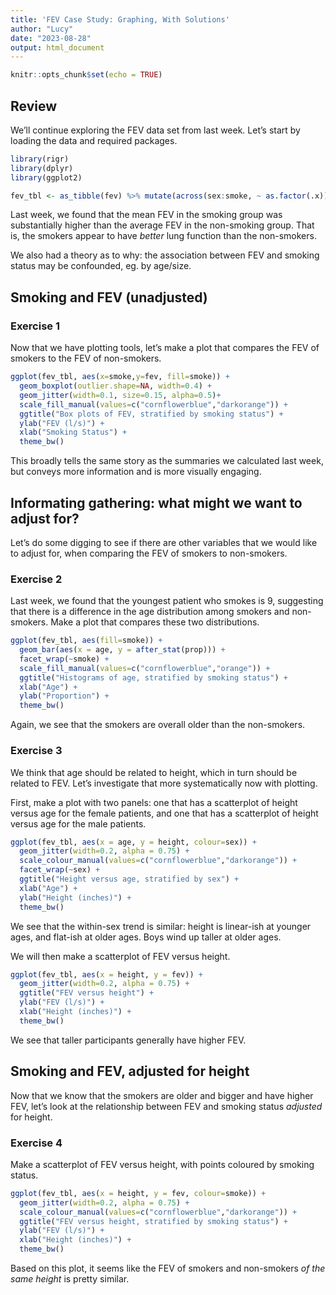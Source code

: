```yaml
---
title: 'FEV Case Study: Graphing, With Solutions'
author: "Lucy"
date: "2023-08-28"
output: html_document
---
```


```r
knitr::opts_chunk$set(echo = TRUE)
```

## Review 

We'll continue exploring the FEV data set from last week. Let's start by loading the data and required packages.

```r
library(rigr) 
library(dplyr)
library(ggplot2)

fev_tbl <- as_tibble(fev) %>% mutate(across(sex:smoke, ~ as.factor(.x)))
```

Last week, we found that the mean FEV in the smoking group was substantially higher than the average FEV in the non-smoking group. That is, the smokers appear to have *better* lung function than the non-smokers. 

We also had a theory as to why: the association between FEV and smoking status may be confounded, eg. by age/size.

## Smoking and FEV (unadjusted)

### Exercise 1 

Now that we have plotting tools, let's make a plot that compares the FEV of smokers to the FEV of non-smokers. 

```r
ggplot(fev_tbl, aes(x=smoke,y=fev, fill=smoke)) +
  geom_boxplot(outlier.shape=NA, width=0.4) + 
  geom_jitter(width=0.1, size=0.15, alpha=0.5)+
  scale_fill_manual(values=c("cornflowerblue","darkorange")) + 
  ggtitle("Box plots of FEV, stratified by smoking status") +
  ylab("FEV (l/s)") +
  xlab("Smoking Status") + 
  theme_bw()
```

This broadly tells the same story as the summaries we calculated last week, but conveys more information and is more visually engaging. 

## Informating gathering: what might we want to adjust for? 

Let's do some digging to see if there are other variables that we would like to adjust for, when comparing the FEV of smokers to non-smokers.

### Exercise 2

Last week, we found that the youngest patient who smokes is 9, suggesting that there is a difference in the age distribution among smokers and non-smokers. Make a plot that compares these two distributions.

```r
ggplot(fev_tbl, aes(fill=smoke)) + 
  geom_bar(aes(x = age, y = after_stat(prop))) + 
  facet_wrap(~smoke) +
  scale_fill_manual(values=c("cornflowerblue","orange")) + 
  ggtitle("Histograms of age, stratified by smoking status") +
  xlab("Age") + 
  ylab("Proportion") + 
  theme_bw()
```

Again, we see that the smokers are overall older than the non-smokers. 

### Exercise 3

We think that age should be related to height, which in turn should be related to FEV. Let's investigate that more systematically now with plotting. 

First, make a plot with two panels: one that has a scatterplot of height versus age for the female patients, and one that has a scatterplot of height versus age for the male patients. 

```r
ggplot(fev_tbl, aes(x = age, y = height, colour=sex)) + 
  geom_jitter(width=0.2, alpha = 0.75) + 
  scale_colour_manual(values=c("cornflowerblue","darkorange")) + 
  facet_wrap(~sex) + 
  ggtitle("Height versus age, stratified by sex") +
  xlab("Age") + 
  ylab("Height (inches)") + 
  theme_bw()
```

We see that the within-sex trend is similar: height is linear-ish at younger ages, and flat-ish at older ages. Boys wind up taller at older ages. 

We will then make a scatterplot of FEV versus height.

```r
ggplot(fev_tbl, aes(x = height, y = fev)) + 
  geom_jitter(width=0.2, alpha = 0.75) + 
  ggtitle("FEV versus height") +
  ylab("FEV (l/s)") +
  xlab("Height (inches)") + 
  theme_bw()
```

We see that taller participants generally have higher FEV. 

## Smoking and FEV, adjusted for height

Now that we know that the smokers are older and bigger and have higher FEV, let's look at the relationship between FEV and smoking status *adjusted* for height. 

### Exercise 4

Make a scatterplot of FEV versus height, with points coloured by smoking status.

```r
ggplot(fev_tbl, aes(x = height, y = fev, colour=smoke)) + 
  geom_jitter(width=0.2, alpha = 0.75) + 
  scale_colour_manual(values=c("cornflowerblue","darkorange")) + 
  ggtitle("FEV versus height, stratified by smoking status") +
  ylab("FEV (l/s)") +
  xlab("Height (inches)") + 
  theme_bw()
```

Based on this plot, it seems like the FEV of smokers and non-smokers *of the same height* is pretty similar. 